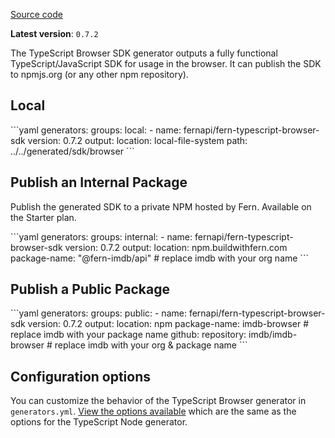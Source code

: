 [Source code](https://github.com/fern-api/fern-typescript)

**Latest version**: `0.7.2`

The TypeScript Browser SDK generator outputs a fully functional TypeScript/JavaScript
SDK for usage in the browser. It can publish the SDK to npmjs.org (or any other npm repository).

## Local

<CodeBlock title="generators.yml">
```yaml
generators:
  groups:
    local:
      - name: fernapi/fern-typescript-browser-sdk
        version: 0.7.2
        output:
          location: local-file-system
          path: ../../generated/sdk/browser
```
</CodeBlock>

## Publish an Internal Package

Publish the generated SDK to a private NPM hosted by Fern. Available on the Starter plan.

<CodeBlock title="generators.yml">
```yaml
generators:
  groups:
    internal:
      - name: fernapi/fern-typescript-browser-sdk
        version: 0.7.2
        output:
          location: npm.buildwithfern.com
          package-name: "@fern-imdb/api" # replace imdb with your org name
```
</CodeBlock>

## Publish a Public Package

<CodeBlock title="generators.yml">
```yaml
generators:
  groups:
    public:
      - name: fernapi/fern-typescript-browser-sdk
        version: 0.7.2
        output:
          location: npm
          package-name: imdb-browser # replace imdb with your package name
        github:
          repository: imdb/imdb-browser # replace imdb with your org & package name
```
</CodeBlock>

## Configuration options

You can customize the behavior of the TypeScript Browser generator in `generators.yml`. [View the options available](https://docs.buildwithfern.com/sdks/typescript-node) which are the same as the options for the TypeScript Node generator.